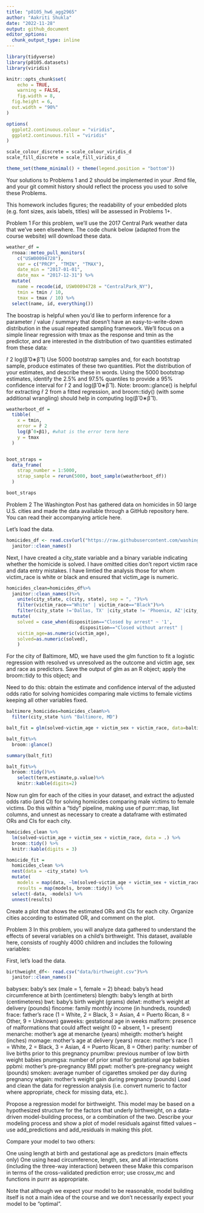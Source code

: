 ```yaml
---
title: "p8105_hw6_agg2965"
author: "Aakriti Shukla"
date: "2022-11-28"
output: github_document
editor_options: 
  chunk_output_type: inline
---
```


```r
library(tidyverse)
library(p8105.datasets)
library(viridis)

knitr::opts_chunk$set(
	echo = TRUE,
	warning = FALSE,
	fig.width = 8, 
  fig.height = 6,
  out.width = "90%"
)

options(
  ggplot2.continuous.colour = "viridis",
  ggplot2.continuous.fill = "viridis"
)

scale_colour_discrete = scale_colour_viridis_d
scale_fill_discrete = scale_fill_viridis_d

theme_set(theme_minimal() + theme(legend.position = "bottom"))
```

Your solutions to Problems 1 and 2 should be implemented in your .Rmd file, and your git commit history should reflect the process you used to solve these Problems.

This homework includes figures; the readability of your embedded plots (e.g. font sizes, axis labels, titles) will be assessed in Problems 1+.

Problem 1
For this problem, we’ll use the 2017 Central Park weather data that we’ve seen elsewhere. The code chunk below (adapted from the course website) will download these data.


```r
weather_df = 
  rnoaa::meteo_pull_monitors(
    c("USW00094728"),
    var = c("PRCP", "TMIN", "TMAX"), 
    date_min = "2017-01-01",
    date_max = "2017-12-31") %>%
  mutate(
    name = recode(id, USW00094728 = "CentralPark_NY"),
    tmin = tmin / 10,
    tmax = tmax / 10) %>%
  select(name, id, everything())
```


The boostrap is helpful when you’d like to perform inference for a parameter / value / summary that doesn’t have an easy-to-write-down distribution in the usual repeated sampling framework. We’ll focus on a simple linear regression with tmax as the response and tmin as the predictor, and are interested in the distribution of two quantities estimated from these data:

r̂ 2
log(β̂ 0∗β̂ 1)
Use 5000 bootstrap samples and, for each bootstrap sample, produce estimates of these two quantities. Plot the distribution of your estimates, and describe these in words. Using the 5000 bootstrap estimates, identify the 2.5% and 97.5% quantiles to provide a 95% confidence interval for r̂ 2 and log(β̂ 0∗β̂ 1). Note: broom::glance() is helpful for extracting r̂ 2 from a fitted regression, and broom::tidy() (with some additional wrangling) should help in computing log(β̂ 0∗β̂ 1).

```r
weatherboot_df = 
  tibble(
    x = tmin,
    error = r̂ 2
    log(β̂ 0∗β1), #what is the error term here
    y = tmax
  )


boot_straps = 
  data_frame(
    strap_number = 1:5000,
    strap_sample = rerun(5000, boot_sample(weatherboot_df))
  )

boot_straps

```

Problem 2
The Washington Post has gathered data on homicides in 50 large U.S. cities and made the data available through a GitHub repository here. You can read their accompanying article here.

Let's load the data. 
```r
homicides_df <- read.csv(url("https://raw.githubusercontent.com/washingtonpost/data-homicides/master/homicide-data.csv"))%>%
  janitor::clean_names()
```

Next, I have created a city_state variable and a binary variable indicating whether the homicide is solved. I have omitted cities don’t report victim race and data entry mistakes. I have limtied the analysis those for whom victim_race is white or black and ensured that victim_age is numeric.
```r
homicides_clean=homicides_df%>%
  janitor::clean_names()%>%
    unite(city_state, c(city, state), sep = ", ")%>%
    filter(victim_race=="White" | victim_race=="Black")%>%
    filter(city_state !='Dallas, TX' |city_state != 'Phoenix, AZ'|city_state != 'Kansas City, MO'| city_state != 'Tulsa, OK')%>%
  mutate(
    solved = case_when(disposition=="Closed by arrest" ~ '1',
                           disposition=="Closed without arrest" |                              disposition=="Open/No arrest" ~ '0'),
    victim_age=as.numeric(victim_age),
    solved=as.numeric(solved),
    )

```
For the city of Baltimore, MD, we have used the glm function to fit a logistic regression with resolved vs unresolved as the outcome and victim age, sex and race as predictors. Save the output of glm as an R object; apply the broom::tidy to this object; and 

Need to do this: obtain the estimate and confidence interval of the adjusted odds ratio for solving homicides comparing male victims to female victims keeping all other variables fixed.

```r
baltimore_homicides=homicides_clean%>%
  filter(city_state %in% "Baltimore, MD")
```

```r
balt_fit = glm(solved~victim_age + victim_sex + victim_race, data=baltimore_homicides)

balt_fit%>% 
  broom::glance()

summary(balt_fit)

balt_fit%>%
  broom::tidy()%>%
    select(term,estimate,p.value)%>%
    knitr::kable(digits=2)
```

Now run glm for each of the cities in your dataset, and extract the adjusted odds ratio (and CI) for solving homicides comparing male victims to female victims. Do this within a “tidy” pipeline, making use of purrr::map, list columns, and unnest as necessary to create a dataframe with estimated ORs and CIs for each city.

```r
homicides_clean %>% 
  lm(solved~victim_age + victim_sex + victim_race, data = .) %>% 
  broom::tidy() %>% 
  knitr::kable(digits = 3)

homicide_fit =
  homicides_clean %>% 
  nest(data = -city_state) %>% 
  mutate(
    models = map(data, ~lm(solved~victim_age + victim_sex + victim_race, data = .x)),
    results = map(models, broom::tidy)) %>% 
  select(-data, -models) %>% 
  unnest(results)
```


Create a plot that shows the estimated ORs and CIs for each city. Organize cities according to estimated OR, and comment on the plot.




Problem 3
In this problem, you will analyze data gathered to understand the effects of several variables on a child’s birthweight. This dataset, available here, consists of roughly 4000 children and includes the following variables:

First, let's load the data.

```r
birthweight_df<- read.csv("data/birthweight.csv")%>%
  janitor::clean_names()
```

babysex: baby’s sex (male = 1, female = 2)
bhead: baby’s head circumference at birth (centimeters)
blength: baby’s length at birth (centimeteres)
bwt: baby’s birth weight (grams)
delwt: mother’s weight at delivery (pounds)
fincome: family monthly income (in hundreds, rounded)
frace: father’s race (1 = White, 2 = Black, 3 = Asian, 4 = Puerto Rican, 8 = Other, 9 = Unknown)
gaweeks: gestational age in weeks
malform: presence of malformations that could affect weight (0 = absent, 1 = present)
menarche: mother’s age at menarche (years)
mheigth: mother’s height (inches)
momage: mother’s age at delivery (years)
mrace: mother’s race (1 = White, 2 = Black, 3 = Asian, 4 = Puerto Rican, 8 = Other)
parity: number of live births prior to this pregnancy
pnumlbw: previous number of low birth weight babies
pnumgsa: number of prior small for gestational age babies
ppbmi: mother’s pre-pregnancy BMI
ppwt: mother’s pre-pregnancy weight (pounds)
smoken: average number of cigarettes smoked per day during pregnancy
wtgain: mother’s weight gain during pregnancy (pounds)
Load and clean the data for regression analysis (i.e. convert numeric to factor where appropriate, check for missing data, etc.).

Propose a regression model for birthweight. This model may be based on a hypothesized structure for the factors that underly birthweight, on a data-driven model-building process, or a combination of the two. Describe your modeling process and show a plot of model residuals against fitted values – use add_predictions and add_residuals in making this plot.

Compare your model to two others:

One using length at birth and gestational age as predictors (main effects only)
One using head circumference, length, sex, and all interactions (including the three-way interaction) between these
Make this comparison in terms of the cross-validated prediction error; use crossv_mc and functions in purrr as appropriate.

Note that although we expect your model to be reasonable, model building itself is not a main idea of the course and we don’t necessarily expect your model to be “optimal”.

